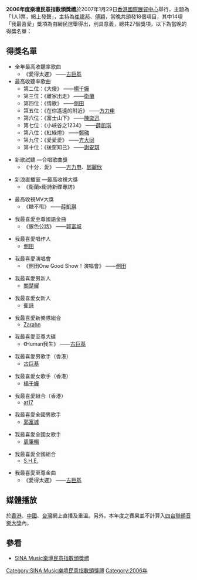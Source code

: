 '''2006年度樂壇民意指數頒獎禮'''於2007年1月29日[[香港國際展貿中心|香港國際展貿中心]]舉行，主題為「1人1票，網上發聲」，主持為[[崔建邦|崔建邦]]、[[傅穎|傅穎]]，當晚共頒發18個項目，其中14項「我最喜愛」獎項為由網民選舉得出，別具意義，總共27個獎項，以下為當晚的得獎名單：

== 得獎名單 ==
*全年最高收聽率歌曲 
**《愛得太遲》 ——[[古巨基|古巨基]]
*最高收聽率歌曲
**第二位：《大傻》 ——[[楊千嬅|楊千嬅]]
**第三位：《離家出走》 ——[[衛蘭|衛蘭]] 
**第四位：《情歌》 ——[[側田|側田]] 
**第五位：《在你遙遠的附近》 ——[[方力申|方力申]]
**第六位：《富士山下》 ——[[陳奕迅|陳奕迅]] 
**第七位：《小峽谷之1234》 ——[[薛凱琪|薛凱琪]]
**第八位：《紅綠燈》 ——[[鄭融|鄭融]]
**第九位：《愛愛愛》 ——[[方大同|方大同]]
**第十位：《後窗知己》 ——[[謝安琪|謝安琪]]

*新歌試聽 —合唱歌曲獎
**《十分．愛》 ——[[方力申|方力申]]、[[鄧麗欣|鄧麗欣]]

*新浪直播室 —最高收視大獎
**《衞蘭x衞詩新碟專訪》

*最高收視MV大獎
**《糖不甩》 ——[[薛凱琪|薛凱琪]]

*我最喜愛至尊國語金曲
**《銀色公路》 ——[[郭富城|郭富城]]

*我最喜愛唱作人
**[[側田|側田]]

*我最喜愛演唱會
**《側田One Good Show！演唱會》 ——[[側田|側田]]

*我最喜愛男新人
**[[關楚耀|關楚耀]]

*我最喜愛女新人
**[[衛詩|衛詩]]

*我最喜愛新樂隊組合
**[[Zarahn|Zarahn]]

*我最喜愛至尊大碟
**《Human我生》 ——[[古巨基|古巨基]]

*我最喜愛男歌手（香港）
**[[古巨基|古巨基]]

*我最喜愛女歌手（香港）
**[[楊千嬅|楊千嬅]]

*我最喜愛組合（香港）
**[[at17|at17]]

*我最喜愛全國男歌手
**[[郭富城|郭富城]]

*我最喜愛全國女歌手
**[[周筆暢|周筆暢]]

*我最喜愛全國組合
**[[S.H.E.|S.H.E.]]

*我最喜愛至尊金曲
**《愛得太遲》 ——[[古巨基|古巨基]]

== 媒體播放 ==
於[[香港|香港]]、[[中國|中國]]、[[台灣|台灣]]網上直播及重溫。另外，本年度之賽果並不計算入[[四台聯頒音樂大獎|四台聯頒音樂大獎]]內。

== 參看 ==
*[[SINA_Music樂壇民意指數頒獎禮|SINA Music樂壇民意指數頒獎禮]]
{{SINA Music樂壇民意指數頒獎禮}}
{{香港音乐颁奖典礼}}

[[Category:SINA_Music樂壇民意指數頒獎禮|Category:SINA Music樂壇民意指數頒獎禮]]
[[Category:2006年|Category:2006年]]